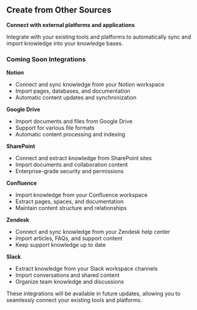 ## Create from Other Sources

**Connect with external platforms and applications**

Integrate with your existing tools and platforms to automatically sync and import knowledge into your knowledge bases.

### Coming Soon Integrations

**Notion**
- Connect and sync knowledge from your Notion workspace
- Import pages, databases, and documentation
- Automatic content updates and synchronization

**Google Drive**
- Import documents and files from Google Drive
- Support for various file formats
- Automatic content processing and indexing

**SharePoint**
- Connect and extract knowledge from SharePoint sites
- Import documents and collaboration content
- Enterprise-grade security and permissions

**Confluence**
- Import knowledge from your Confluence workspace
- Extract pages, spaces, and documentation
- Maintain content structure and relationships

**Zendesk**
- Connect and sync knowledge from your Zendesk help center
- Import articles, FAQs, and support content
- Keep support knowledge up to date

**Slack**
- Extract knowledge from your Slack workspace channels
- Import conversations and shared content
- Organize team knowledge and discussions

<Info>
These integrations will be available in future updates, allowing you to seamlessly connect your existing tools and platforms.
</Info>
